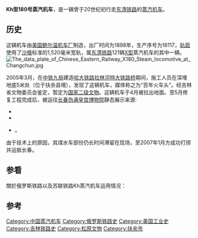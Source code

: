 {{Infobox Locomotive|
name=Kh型180号蒸汽机车|
powertype=蒸汽機車|
image= Steam locomotive at Changchun.jpg|
caption= 拍摄於长春2007年11月5日|
designer= | 
builder=鲍尔温机车厂|
buildmodel= |
builddate= 1898年|
totalproduction= |
aarwheels = |
whytetype=2-8-0（鞏固型）|
gauge=1,520 mm|
driversize= |
wheelbase = |
length=  7.8 m|
width = |
height= 7.4 m|
weightondrivers= |
tenderweight= |
locotenderweight = |
fueltype = 木柴|
fuelcap = 4.23m³|
watercap = |
boiler = 飽合式|
boilerpressure = |
firearea = |
totalsurface = |
cylindercount= 4個（{{link-en|Vauclain 复胀式|Vauclain compound}}）|
cylindersize = |
valvegear = 美型史式|
topspeed = |
}}
'''Kh型180号蒸汽机车'''，是一辆曾于20世纪初行走[[东清铁路|东清铁路]]的[[蒸汽机车|蒸汽机车]]。

==历史==
这辆机车由[[美国|美国]][[鲍尔温机车厂|鲍尔温机车厂]]制造，出厂时间为1898年，生产序号为16117，[[轨距|轨距]]使用了[[沙俄|沙俄]]标准的1,520毫米宽轨，属[[东清铁路|东清铁路]]121辆[[Kh型蒸汽机车|Х型]]蒸汽机车的其中一辆。[[File:The_data_plate_of_Chinese_Eastern_Railway_X180_Steam_locomotive_at_Changchun.jpg|thumb]]

2005年3月，在[[中铁九局|中铁九局]]建造[[哈大铁路|哈大铁路]][[拉林河铁路桥|拉林河特大铁路桥]]期间，施工人员在深埋地底5米处（位于扶余县境），发现了这辆机车，媒体称之为“百年火车头”。经吉林省文物委员会鉴定，暂定为[[国家二级文物|国家二级文物]]。这辆机车于4月被拉出地面。至5月修复工程完成后，被运往[[长春市|长春]][[伪满皇宫博物院|伪满皇宫博物院]]静态展示<ref name="163.com">来源:
*{{citation|url =http://news.163.com/05/0406/00/1GK713LE0001124T.html|script-title =吉林出土百年火车头　火车头被扶正五十厘米|language =|work =news.163.com|access-date =2017-11-03|archive-url =https://web.archive.org/web/20171015151613/http://news.163.com/05/0406/00/1GK713LE0001124T.html|archive-date =2017-10-15|dead-url =yes}}
*{{citation|url =http://news.163.com/05/0404/02/1GF9L8NT0001122B.html|script-title =吉林发现百年火车头　铁路部门当地政府争归属权|language =|work =news.163.com|access-date =2017-11-03|archive-url =https://web.archive.org/web/20171015151624/http://news.163.com/05/0404/02/1GF9L8NT0001122B.html|archive-date =2017-10-15|dead-url =yes}}
*{{citation|url =http://news.163.com/05/1008/00/1VGK572D0001124T.html|script-title =百年火车头正式“入轨” 火车头4个小时走了60米|language =|work =news.163.com|access-date =2017-11-03|archive-url =https://web.archive.org/web/20171015202109/http://news.163.com/05/1008/00/1VGK572D0001124T.html|archive-date =2017-10-15|dead-url =yes}}</ref>。

由于技术上的原因，其煤水车部份仍长时间滞留在现场，至2007年1月方成功打捞并运抵长春。

== 参看 ==
關於俄罗斯铁路以及苏联铁路Kh蒸汽机车运用情况：{{See|Kh型蒸汽机车}}
== 参考 ==

{{Reflist}}

{{China-loco|s}}

[[Category:中国蒸汽机车|Category:中国蒸汽机车]]
[[Category:俄罗斯铁路史|Category:俄罗斯铁路史]]
[[Category:美国工业史|Category:美国工业史]]
[[Category:吉林铁路史|Category:吉林铁路史]]
[[Category:松原文物|Category:松原文物]]
[[Category:扶余市|Category:扶余市]]